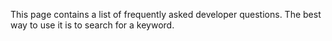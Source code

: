 This page contains a list of frequently asked developer questions. The best way to use it is to search for a keyword.